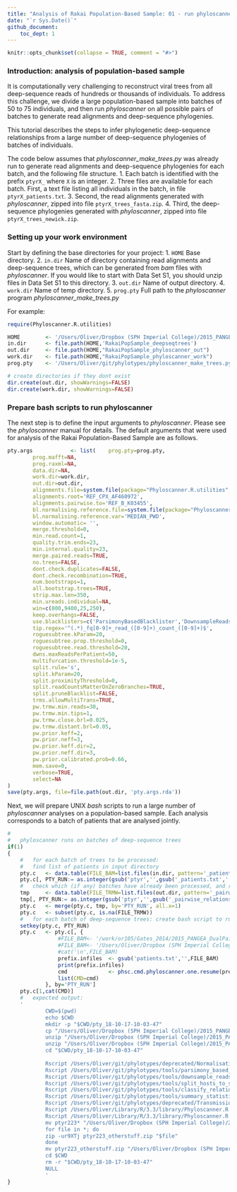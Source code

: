 ```yaml
---
title: "Analysis of Rakai Population-Based Sample: 01 - run phyloscanner"
date: "`r Sys.Date()`"
github_document:
    toc_dept: 1
---
```


```r
knitr::opts_chunk$set(collapse = TRUE, comment = "#>")
```

### Introduction: analysis of population-based sample
It is computationally very challenging to reconstruct viral trees from all
deep-sequence reads of hundreds or thousands of individuals. To
address this challenge, we divide a large population-based sample into batches
of 50 to 75 individuals, and then run *phyloscanner* on all possible
pairs of batches to generate read alignments and deep-sequence phylogenies. 

This tutorial describes the steps to infer phylogenetic deep-sequence
relationships from a large number of deep-sequence phylogenies of batches of
individuals. 

The code below assumes that *phyloscanner_make_trees.py* was already run to
generate read alignments and deep-sequence phylogenies for each batch, and the
following file structure.
1. Each batch is identified with the prefix `ptyrX_` where `X` is an integer.
2. Three files are available for each batch. First, a text file listing all
   individuals in the batch, in file `ptyrX_patients.txt`. 
3. Second, the read alignments generated with *phyloscanner*, zipped into file
   `ptyrX_trees_fasta.zip`. 
4. Third, the deep-sequence phylogenies generated with *phyloscanner*, zipped
   into file `ptyrX_trees_newick.zip`. 
   
### Setting up your work environment

Start by defining the base directories for your project: 
1. `HOME` Base directory.
2. `in.dir` Name of directory containing read alignments and deep-sequence
   trees, which can be generated from *bam* files with *phyloscanner*. If you
   would like to start with Data Set S1, you should unzip files in Data Set S1
   to this directory.
3. `out.dir` Name of output directory.
4. `work.dir` Name of temp directory.
5. `prog.pty` Full path to the *phyloscanner* program
   *phyloscanner_make_trees.py*
    
For example:    
```r
require(Phyloscanner.R.utilities)

HOME		<- '/Users/Oliver/Dropbox (SPH Imperial College)/2015_PANGEA_DualPairsFromFastQIVA'								
in.dir		<- file.path(HOME,'RakaiPopSample_deepseqtrees')	
out.dir		<- file.path(HOME,"RakaiPopSample_phyloscanner_out")
work.dir	<- file.path(HOME,"RakaiPopSample_phyloscanner_work")				
prog.pty	<- '/Users/Oliver/git/phylotypes/phyloscanner_make_trees.py'

# create directories if they dont exist
dir.create(out.dir, showWarnings=FALSE)
dir.create(work.dir, showWarnings=FALSE)
```  

### Prepare bash scripts to run phyloscanner

The next step is to define the input arguments to *phyloscanner*. Please see the
*phyloscanner* manual for details. The default arguments that were used for
analysis of the Rakai Population-Based Sample are as follows. 
```r
pty.args			<- list(	prog.pty=prog.pty, 
		prog.mafft=NA, 
		prog.raxml=NA, 
		data.dir=NA, 
		work.dir=work.dir, 
		out.dir=out.dir, 
		alignments.file=system.file(package="Phyloscanner.R.utilities", "HIV1_compendium_AD_B_CPX_v2.fasta"),
		alignments.root='REF_CPX_AF460972', 
		alignments.pairwise.to='REF_B_K03455',
		bl.normalising.reference.file=system.file(package="Phyloscanner.R.utilities", "data", "hiv.hxb2.norm.constants.rda"),
		bl.normalising.reference.var='MEDIAN_PWD',														
		window.automatic= '', 
		merge.threshold=0, 
		min.read.count=1, 
		quality.trim.ends=23, 
		min.internal.quality=23, 
		merge.paired.reads=TRUE, 
		no.trees=FALSE, 
		dont.check.duplicates=FALSE,
		dont.check.recombination=TRUE,
		num.bootstraps=1,
		all.bootstrap.trees=TRUE,
		strip.max.len=350, 
		min.ureads.individual=NA, 
		win=c(800,9400,25,250), 				
		keep.overhangs=FALSE,
		use.blacklisters=c('ParsimonyBasedBlacklister','DownsampleReads'),
		tip.regex='^(.*)_fq[0-9]+_read_([0-9]+)_count_([0-9]+)$',
		roguesubtree.kParam=20,
		roguesubtree.prop.threshold=0,
		roguesubtree.read.threshold=20,
		dwns.maxReadsPerPatient=50,	
		multifurcation.threshold=1e-5,
		split.rule='s',
		split.kParam=20,
		split.proximityThreshold=0,
		split.readCountsMatterOnZeroBranches=TRUE,
		split.pruneBlacklist=FALSE,
		trms.allowMultiTrans=TRUE,
		pw.trmw.min.reads=30,									
		pw.trmw.min.tips=1,
		pw.trmw.close.brl=0.025,
		pw.trmw.distant.brl=0.05,
		pw.prior.keff=2,
		pw.prior.neff=3,
		pw.prior.keff.dir=2,
		pw.prior.neff.dir=3,				
		pw.prior.calibrated.prob=0.66,
		mem.save=0,
		verbose=TRUE,				
		select=NA 
)	
save(pty.args, file=file.path(out.dir, 'pty.args.rda'))
```
  
Next, we will prepare UNIX *bash* scripts to run a large number of
*phyloscanner* analyses on a population-based sample. Each analysis corresponds
to a batch of patients that are analysed jointly. 

```r
#
#	phyloscanner runs on batches of deep-sequence trees	
if(1)
{
	#	for each batch of trees to be processed:
	#	find list of patients in input directory
	pty.c	<- data.table(FILE_BAM=list.files(in.dir, pattern='_patients.txt', full.names=TRUE))
	pty.c[, PTY_RUN:= as.integer(gsub('ptyr','',gsub('_patients.txt','',basename(FILE_BAM))))]
	#	check which (if any) batches have already been processed, and remove from TODO list
	tmp		<- data.table(FILE_TRMW=list.files(out.dir, pattern='_pairwise_relationships.rda', full.names=TRUE))
	tmp[, PTY_RUN:= as.integer(gsub('ptyr','',gsub('_pairwise_relationships.rda','',basename(FILE_TRMW))))]
	pty.c	<- merge(pty.c, tmp, by='PTY_RUN', all.x=1)
	pty.c	<- subset(pty.c, is.na(FILE_TRMW))
	#	for each batch of deep-sequence trees: create bash script to run phyloscanner 
	setkey(pty.c, PTY_RUN)		
	pty.c	<- pty.c[, { 
				#FILE_BAM<- '/work/or105/Gates_2014/2015_PANGEA_DualPairsFromFastQIVA/Rakai_ptoutput_160915_couples_w270/ptyr1_bam.txt'
				#FILE_BAM<- '/Users/Oliver/Dropbox (SPH Imperial College)/2015_PANGEA_DualPairsFromFastQIVA/Rakai_ptoutput_160915_couples_w270/ptyr1_bam.txt'
				#cat('\n',FILE_BAM)
				prefix.infiles	<- gsub('patients.txt','',FILE_BAM)
				print(prefix.infiles)
				cmd				<- phsc.cmd.phyloscanner.one.resume(prefix.infiles, pty.args)
				list(CMD=cmd) 
			}, by='PTY_RUN']		
	pty.c[1,cat(CMD)]		
	#	expected output:	
	'
			CWD=$(pwd)
			echo $CWD
			mkdir -p "$CWD/pty_18-10-17-10-03-47"
			cp "/Users/Oliver/Dropbox (SPH Imperial College)/2015_PANGEA_DualPairsFromFastQIVA/RakaiPopSample_deepseqtrees/ptyr223_patients.txt" "$CWD/pty_18-10-17-10-03-47"
			unzip "/Users/Oliver/Dropbox (SPH Imperial College)/2015_PANGEA_DualPairsFromFastQIVA/RakaiPopSample_deepseqtrees/ptyr223_trees_fasta.zip" -d "$CWD/pty_18-10-17-10-03-47"
			unzip "/Users/Oliver/Dropbox (SPH Imperial College)/2015_PANGEA_DualPairsFromFastQIVA/RakaiPopSample_deepseqtrees/ptyr223_trees_newick.zip" -d "$CWD/pty_18-10-17-10-03-47"
			cd "$CWD/pty_18-10-17-10-03-47"
			
			Rscript /Users/Oliver/git/phylotypes/deprecated/NormalisationLookupWriter.R --scriptdir /Users/Oliver/git/phylotypes/deprecated "$CWD/pty_18-10-17-10-03-47/ptyr223_InWindow_" "/Users/Oliver/Library/R/3.3/library/Phyloscanner.R.utilities/data/hiv.hxb2.norm.constants.rda" "$CWD/pty_18-10-17-10-03-47/ptyr223_normconst.csv" "MEDIAN_PWD"  --standardize
			Rscript /Users/Oliver/git/phylotypes/tools/parsimony_based_blacklister.R 20 0 20 "$CWD/pty_18-10-17-10-03-47/ptyr223_InWindow_" "$CWD/pty_18-10-17-10-03-47/ptyr223_blacklistsank_InWindow" --dualsOutputFile "$CWD/pty_18-10-17-10-03-47/ptyr223_duallistsank_InWindow" --outgroupName REF_CPX_AF460972 --tipRegex "^(.*)_fq[0-9]+_read_([0-9]+)_count_([0-9]+)$" --multifurcationThreshold 1e-05  --branchLengthNormalisation "$CWD/pty_18-10-17-10-03-47/ptyr223_normconst.csv" --verbose
			Rscript /Users/Oliver/git/phylotypes/tools/downsample_reads.R 50 $CWD/pty_18-10-17-10-03-47/ptyr223_ $CWD/pty_18-10-17-10-03-47/ptyr223_blacklistdwns_ --blacklist $CWD/pty_18-10-17-10-03-47/ptyr223_blacklistsank_InWindow_ --tipRegex "^(.*)_fq[0-9]+_read_([0-9]+)_count_([0-9]+)$" --seed 42 --verbose
			Rscript /Users/Oliver/git/phylotypes/tools/split_hosts_to_subgraphs.R "$CWD/pty_18-10-17-10-03-47/ptyr223_" "ptyr223" --blacklist "$CWD/pty_18-10-17-10-03-47/ptyr223_blacklistdwns_" --outputdir "$CWD/pty_18-10-17-10-03-47" --idFile "$CWD/pty_18-10-17-10-03-47/ptyr223_patients.txt" --outgroupName REF_CPX_AF460972 --splitsRule s --kParam 20 --proximityThreshold 0 --readCountsMatterOnZeroBranches --tipRegex "^(.*)_fq[0-9]+_read_([0-9]+)_count_([0-9]+)$" --multifurcationThreshold 1e-05 --branchLengthNormalisation "$CWD/pty_18-10-17-10-03-47/ptyr223_normconst.csv" --outputAsRDA --pdfwidth 30 --pdfrelheight 0.15 --verbose
			Rscript /Users/Oliver/git/phylotypes/tools/classify_relationships.R "$CWD/pty_18-10-17-10-03-47/ProcessedTree_s_ptyr223_" "$CWD/pty_18-10-17-10-03-47/subgraphs_s_ptyr223_" "$CWD/pty_18-10-17-10-03-47/ptyr223" --branchLengthNormalisation "$CWD/pty_18-10-17-10-03-47/ptyr223_normconst.csv" --verbose
			Rscript /Users/Oliver/git/phylotypes/tools/summary_statistics.R --scriptDir /Users/Oliver/git/phylotypes/tools "$CWD/pty_18-10-17-10-03-47/ptyr223_patients.txt" "$CWD/pty_18-10-17-10-03-47/ProcessedTree_s_ptyr223_InWindow_" "$CWD/pty_18-10-17-10-03-47/subgraphs_s_ptyr223_InWindow_" "$CWD/pty_18-10-17-10-03-47/ptyr223_" --tipRegex "^(.*)_fq[0-9]+_read_([0-9]+)_count_([0-9]+)$" --blacklists "$CWD/pty_18-10-17-10-03-47/ptyr223_blacklistdwns_InWindow_" --verbose
			Rscript /Users/Oliver/git/phylotypes/deprecated/TransmissionSummary.R "$CWD/pty_18-10-17-10-03-47/ptyr223_patients.txt" "$CWD/pty_18-10-17-10-03-47/ptyr223_classification_InWindow_" "$CWD/pty_18-10-17-10-03-47/ptyr223_trmStats.csv" --scriptdir /Users/Oliver/git/phylotypes/deprecated --summaryFile "$CWD/pty_18-10-17-10-03-47/ptyr223_patStatsFull.csv" --minThreshold 1 --detailedOutput "$CWD/pty_18-10-17-10-03-47/ptyr223_trmStatsPerWindow.rda" --allowMultiTrans --verbose
			Rscript /Users/Oliver/Library/R/3.3/library/Phyloscanner.R.utilities/phsc.pairwise.relationships.Rscript --infile "$CWD/pty_18-10-17-10-03-47/ptyr223_trmStatsPerWindow.rda" --outfile "$CWD/pty_18-10-17-10-03-47/ptyr223_pairwise_relationships.rda" --trmw.min.reads 30 --trmw.min.tips 1 --trmw.close.brl 0.025 --trmw.distant.brl 0.05 --prior.keff 2 --prior.neff 3 --prior.keff.dir 2 --prior.neff.dir 3 --prior.calibrated.prob 0.66 --rel.likely.pair --rel.likely.pair.by.distance.only --rel.likely.pair.by.topology.only --rel.likely.pair.by.cross.table --rel.direction --rel.chain
			Rscript /Users/Oliver/Library/R/3.3/library/Phyloscanner.R.utilities/phsc.read.processed.phyloscanner.output.in.directory.Rscript --prefix.infiles "$CWD/pty_18-10-17-10-03-47/ptyr223_" --save.file.base "$CWD/pty_18-10-17-10-03-47/ptyr223_" --read.likelytransmissions --read.trees --read.subtrees --zip
			mv ptyr223* "/Users/Oliver/Dropbox (SPH Imperial College)/2015_PANGEA_DualPairsFromFastQIVA/RakaiPopSample_phyloscanner_out"
			for file in *; do
			zip -ur9XTj ptyr223_otherstuff.zip "$file"
			done
			mv ptyr223_otherstuff.zip "/Users/Oliver/Dropbox (SPH Imperial College)/2015_PANGEA_DualPairsFromFastQIVA/RakaiPopSample_phyloscanner_out"
			cd $CWD
			rm -r "$CWD/pty_18-10-17-10-03-47"
			NULL
			'	
}
```  
	

 